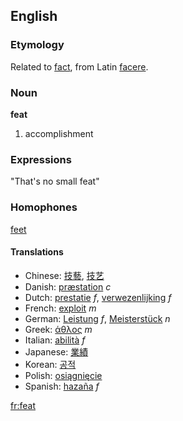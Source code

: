 ==English==
===Etymology===
Related to [[fact]], from Latin [[facere]].
=== Noun ===
'''feat'''

# accomplishment

===Expressions===

"That's no small feat"

===Homophones===

[[feet]]

====Translations====
*Chinese: [[技藝]], [[技艺]]
*Danish: [[præstation]] ''c''
*Dutch: [[prestatie]] ''f'', [[verwezenlijking]] ''f''
*French: [[exploit]] ''m''
*German: [[Leistung]] ''f'', [[Meisterstück]] ''n''
*Greek: [[άθλος]] ''m''
*Italian: [[abilità]] ''f''
*Japanese: [[業績]]
*Korean: [[공적]]
*Polish: [[osiągnięcie]]
*Spanish: [[hazaña]] ''f''

[[fr:feat]]